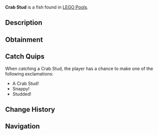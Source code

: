 {{FishInfobox
|image          = Crab Stud.png
|rarity         = Limited
|sea            = First Sea
|location       = [[LEGO Event]]
|sublocation    = 
|sources        = Fishing Rod
|radar_location = 
|xp             = 200
|weather        = 
|time           = 
|season         = 
|bait           = Stud Bait
|base_weight    = 8
|base_value     = 450
|weight_range   = 5.7
|base_chance    = 65
|base_resil     = 60
}}
'''Crab Stud''' is a {{Rarity|Limited}} fish found in [[LEGO Pool]]s.

== Description ==
{{Description|A feisty red crab with LEGO brick claws, ready to snap at anything.|Bestiary Entry}}

== Obtainment ==
{{Description|Catchable during LEGO event.|Bestiary Hint}}
{{Fish Availability|
LEGO Pool
|top_rods      = 
Brick Built Rod\55369.03\55400.35
|recommended   = 
}}

== Catch Quips ==
When catching a Crab Stud, the player has a chance to make one of the following exclamations:
* A Crab Stud!
* Snappy!
* Studded!

== Change History ==
{{Change History|{{subst:Current Version}}}}

== Navigation ==
{{Fish Navbox|LEGO Event}}